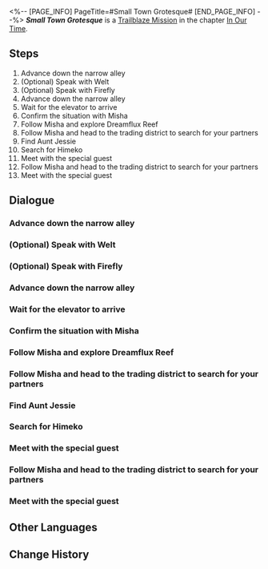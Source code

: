 <%-- [PAGE_INFO]
PageTitle=#Small Town Grotesque#
[END_PAGE_INFO] --%>
{{Stub|Dialogue.}}
{{Mission Infobox
|id            = 1032401
|title         = 
|image         = <!--Mission Small Town Grotesque.png-->
|type          = Trailblaze
|event_name    = 
|chapter       = In Our Time
|requirements  = [[Trailblaze Mission]] ''[[The Fool Always Rings Twice]]'' completed
|summary       = Firefly explains the deeper reasons behind her various unusual behaviors and directs you to dive to the settlement called "Dreamflux Reef" in the primordial Memory Zone. Here, you reunite with the Express Crew, search the area together, and even find the cosmic superstar Robin, who has been missing for quite a while.
|characters    = Melancholic Vagrant; Muddled Vagrant; Trailblazer
|startLocation = [[Penacony]] - [[The Reverie (Dreamscape)]]
|world         = Penacony
|area          = The Reverie (Dreamscape)
|prev          = The Fool Always Rings Twice
|next          = The Public Enemy
|rewards       = Trailblaze EXP*700; Stellar Jade*90; Traveler's Guide*6; Refined Aether*6; Clock Credits*350; "Speedy Hamz"*1 { text = "Speedy Hamz" }; Credit*100,000
}}
'''''Small Town Grotesque''''' is a [[Trailblaze Mission]] in the chapter [[In Our Time]].

==Steps==
# Advance down the narrow alley
# (Optional) Speak with Welt
# (Optional) Speak with Firefly
# Advance down the narrow alley
# Wait for the elevator to arrive
# Confirm the situation with Misha
# Follow Misha and explore Dreamflux Reef
# Follow Misha and head to the trading district to search for your partners
# Find Aunt Jessie
# Search for Himeko
# Meet with the special guest
# Follow Misha and head to the trading district to search for your partners
# Meet with the special guest

<!--
==Gameplay Notes==

--><!--
==Trial Character==

-->
==Dialogue==
{{Stub Dialogue}}
===Advance down the narrow alley===
{{Mission Description|type=trailblaze|location=The Reverie (Dreamscape)|Firefly explains to you the deeper reasons behind her various inexplicable behaviors, and guides you to dive deeper into a place declared as a "nightmare" by The Family... The primitive Memory Zone outside the sweet dream: "Dreamflux Reef." This move also exposes some of the truths behind "Death" &mdash; It is nothing but a tamed memetic entity that assists specific people who wish to travel between dreams. "Closing your eyes" is merely a strange invocation used to summon them.<br />After a brief moment of discomfort, you realize that you have arrived at an abandoned old town. Once you have spoken with everyone and prepared yourself, alight and begin your adventure at this abandoned station.}}
{{Dialogue Start}}
:{{tx}}
{{Dialogue End}}

===(Optional) Speak with Welt===
{{Dialogue Start}}
:{{tx}}
{{Dialogue End}}

===(Optional) Speak with Firefly===
{{Dialogue Start}}
:{{tx}}
{{Dialogue End}}

===Advance down the narrow alley===
{{Dialogue Start}}
:{{tx}}
{{Dialogue End}}

===Wait for the elevator to arrive===
{{Mission Description|type=trailblaze|location=Dreamflux Reef|update|Firefly explains to you the deeper reasons behind her various inexplicable behaviors, and guides you to dive deeper into a place declared as a "nightmare" by The Family... The primitive Memory Zone outside of the sweet dream: "Dreamflux Reef." This move also exposes some of the truths behind "Death" &mdash; It is nothing but a tamed memetic entity that assists specific people who wish to travel between dreams. "Closing your eyes" is merely a strange invocation used to summon them.<br />As you ascend in the elevator, the sound of the old car parts creaking and groaning sounds like the lamenting cries of long-dead souls. Just what could be awaiting you in the depths of this "nightmare"?}}
{{Dialogue Start}}
:{{tx}}
{{Dialogue End}}

===Confirm the situation with Misha===
{{Mission Description|type=trailblaze|location=Dreamflux Reef|update|As the door opens, a cold and uninspiring plaza comes into view, along with two skyscrapers that had long past their glory days. Just as you decide to split up, a familiar figure catches your and Welt's attention... What could the bellboy of The Reverie be doing in the "nightmare"? Sensing something was amiss, you decided to go and speak with him, lest you lose sleep at night over this inexplicable phenomenon.}}
{{Dialogue Start}}
:{{tx}}
{{Dialogue End}}

===Follow Misha and explore Dreamflux Reef===
{{Mission Description|type=trailblaze|location=Dreamflux Reef|update|Misha claims Dreamflux Reef to be his home... If that is the case, you can only imagine how bad the treatment must have been at The Reverie. Although, the cute and naïve Misha has not taken that to heart. In fact, seeing that you are in trouble, he offers to lead you on a search for your lost companions and give you a tour of the desolate town along the way. Not only that, you may even have a chance to meet with an old friend... Robin.<br />Before this, however, you need to regroup with March 7th and Himeko. There is no time to lose. Better hurry after Misha.}}
{{Dialogue Start}}
:{{tx}}
{{Dialogue End}}

===Follow Misha and head to the trading district to search for your partners===
{{Mission Description|type=trailblaze|location=Dreamflux Reef|update|Misha claims Dreamflux Reef to be his home... If that is the case, you can only imagine how bad the treatment must have been at The Reverie. Although, the cute and naïve Misha has not taken that to heart. In fact, seeing that you are in trouble, he offers to lead you on a search for your lost companions and give you a tour of the desolate town along the way. Not only that, you may even have a chance to meet with an old friend... Robin.<br />Before anything else, you need to regroup with March 7th and Himeko. Misha believes that the Express Crew is likely in the trading district. Maybe you should go and check it out.}}
{{Dialogue Start}}
:{{tx}}
{{Dialogue End}}

===Find Aunt Jessie===
{{Mission Description|type=trailblaze|location=Dreamflux Reef|update|Misha claims Dreamflux Reef to be his home... If that is the case, you can only imagine how bad the treatment must have been at The Reverie. Although, the cute and naïve Misha has not taken that to heart. In fact, seeing that you are in trouble, he offers to lead you on a search for your lost companions and give you a tour of the desolate town along the way. Not only that, you may even have a chance to meet with an old friend... Robin.<br />You were able to reunite with March 7th safely. However, before you can go in search of Himeko, you will need to find a local to look after this poor soul that was scared unconscious by the pink spirit of Dreamflux Reef. This Aunt Jessie that March 7th mentioned sounds like a solid candidate.}}
{{Dialogue Start}}
:{{tx}}
{{Dialogue End}}

===Search for Himeko===
{{Mission Description|type=trailblaze|location=Dreamflux Reef|update|Misha claims Dreamflux Reef to be his home... If that is the case, you can only imagine how bad the treatment must have been at The Reverie. Although, the cute and naïve Misha has not taken that to heart. In fact, seeing that you are in trouble, he offers to lead you on a search for your lost companions and give you a tour of the desolate town along the way. Not only that, you may even have a chance to meet with an old friend... Robin.<br />Now that the brief episode of the spirit of Dreamflux Reef has been put aside for now... You can finally go in search of Himeko! You must miss her, right?}}
{{Dialogue Start}}
:{{tx}}
{{Dialogue End}}

===Meet with the special guest===
{{Mission Description|type=trailblaze|location=Dreamflux Reef|update|When you find Himeko, she is speaking with a local named Micah. Coincidentally, this mild-mannered man who calls themselves the "Gravekeeper" is actually one of the people responsible for this land of Dreamflux.<br />Your appearance in this land doesn't seem to surprise him in the slightest. He says that he would be able to take you to get a deeper understanding of Dreamflux Reef, but you must travel alongside a certain "special guest"... If you are not mistaken, this "guest" is quite likely Miss Robin.}}
{{Dialogue Start}}
:{{tx}}
{{Dialogue End}}

===Follow Misha and head to the trading district to search for your partners===
{{Mission Description|type=trailblaze|location=Dreamflux Reef|update|Misha claims Dreamflux Reef to be his home... If that is the case, you can only imagine how bad the treatment must have been at The Reverie. Although, the cute and naïve Misha has not taken that to heart. In fact, seeing that you are in trouble, he offers to lead you on a search for your lost companions and give you a tour of the desolate town along the way. Not only that, you may even have a chance to meet with an old friend... Robin.<br />Before anything else, you need to regroup with March 7th and Himeko. Misha believes that the Express Crew is likely in the trading district. Maybe you should go and check it out.}}
{{Dialogue Start}}
:{{tx}}
{{Dialogue End}}

===Meet with the special guest===
{{Mission Description|type=trailblaze|location=Dreamflux Reef|update|When you find Himeko, she is speaking with a local named Micah. Coincidentally, this mild-mannered man who calls themselves the "Gravekeeper" is actually one of the people responsible for this land of Dreamflux.<br />Your appearance in this land doesn't seem to surprise him in the slightest. He says that he would be able to take you to get a deeper understanding of Dreamflux Reef, but you must travel alongside a certain "special guest"... If you are not mistaken, this "guest" is quite likely Miss Robin.}}
{{Dialogue Start}}
:{{tx}}
{{Dialogue End}}

==Other Languages==
{{Other Languages
|en   = Small Town Grotesque
|zhs  = 小城畸人
|zht  = 小城畸人
|ja   = 小さな町の奇人
|ko   = 와인즈버그 오하이오
|es   = Aldea grotesca
|fr   = Le village
|ru   = Гротеск маленького городка
|th   = คนประหลาดในเมืองเล็ก
|vi   = Thành Phố Nhỏ Kỳ Lạ
|de   = Kleinstadtfreak
|id   = Orang Aneh Kota Kecil
|pt   = Vilarejo Grotesco
}}

==Change History==
{{Change History|2.2}}
